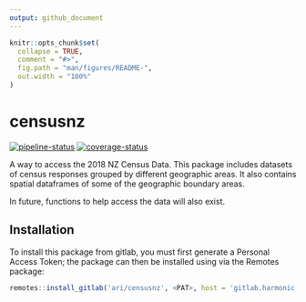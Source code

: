 ```yaml
---
output: github_document
---
```


<!-- README.md is generated from README.Rmd. Please edit that file -->

```r
knitr::opts_chunk$set(
  collapse = TRUE,
  comment = "#>",
  fig.path = "man/figures/README-",
  out.width = "100%"
)
```
# censusnz

<!-- badges: start -->
[![pipeline-status](https://gitlab.harmonic.co.nz/ari/censusnz/badges/master/pipeline.svg)](https://gitlab.harmonic.co.nz/ari/censusnz)
[![coverage-status](https://gitlab.harmonic.co.nz/ari/censusnz/badges/master/coverage.svg?job=coverage)](https://gitlab.harmonic.co.nz/ari/censusnz/pipelines)
<!-- badges: end -->

A way to access the 2018 NZ Census Data. This package includes datasets of census responses grouped by different geographic areas. It also contains spatial dataframes of some of the geographic boundary areas.

In future, functions to help access the data will also exist.

## Installation

To install this package from gitlab, you must first generate a Personal Access Token; the package can then be installed using via the Remotes package:

```r
remotes::install_gitlab('ari/censusnz', <PAT>, host = 'gitlab.harmonic.co.nz/')

```


